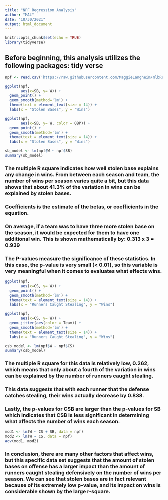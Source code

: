 ---
title: "NPF Regression Analysis"
author: "MAL"
date: "10/30/2021"
output: html_document
---

```{r setup, include=FALSE}
knitr::opts_chunk$set(echo = TRUE)
library(tidyverse)
```

## Before beginning, this analysis utilizes the following packages: tidy verse

```{r}
npf <- read.csv('https://raw.githubusercontent.com/MaggieLangheim/mlbRegAnalysis/main/npfData.csv')
```

```{r}
ggplot(npf,
       aes(x=SB, y= W)) +
  geom_point() +
  geom_smooth(method='lm') +
  theme(text = element_text(size = 14)) +
  labs(x = "Stolen Bases", y = "Wins")
```
```{r}
ggplot(npf,
       aes(x=SB, y= W, color = OBP)) +
  geom_point() +
  geom_smooth(method='lm') +
  theme(text = element_text(size = 14)) +
  labs(x = "Stolen Bases", y = "Wins")
```

```{r}
sb_model <- lm(npf$W ~ npf$SB)
summary(sb_model)
```


### The multiple R square indicates how well stolen base explains any change in wins. From between each season and team, the number of wins per season varies quite a bit, but this data shows that about 41.3% of the variation in wins can be explained by stolen bases.
### Coefficients is the estimate of the betas, or coefficients in the equation. 
### On average, if a team was to have three more stolen base on the season, it would be expected for them to have one additional win. This is shown mathematically by: 0.313 x 3 = 0.939
### The P-values measure the significance of these statistics. In this case, the p-value is very small (< 0.01), so this variable is very meaningful when it comes to evaluates what effects wins.



```{r}
ggplot(npf,
       aes(x=CS, y= W)) +
  geom_point() +
  geom_smooth(method='lm') +
  theme(text = element_text(size = 14)) +
  labs(x = "Runners Caught Stealing", y = "Wins")
```
```{r}
ggplot(npf,
       aes(x=CS, y= W)) +
  geom_jitter(aes(color = Team)) +
  geom_smooth(method='lm') +
  theme(text = element_text(size = 14)) +
  labs(x = "Runners Caught Stealing", y = "Wins")
```

```{r}
csb_model <- lm(npf$W ~ npf$CS)
summary(csb_model)
```

### The multiple R square for this data is relatively low, 0.262, which means that only about a fourth of the variation in wins can be explained by the number of runners caught stealing. 
### This data suggests that with each runner that the defense catches stealing, their wins actually decrease by 0.838.
### Lastly, the p-values for CSB are larger than the p-values for SB which indicates that CSB is less significant in determining what affects the number of wins each season.

```{r}
mod1 <- lm(W ~ CS + SB, data = npf)
mod2 <- lm(W ~ CS, data = npf)
aov(mod1, mod2)
```


### In conclusion, there are many other factors that affect wins, but this specific data set suggests that the amount of stolen bases on offense has a larger impact than the amount of runners caught stealing defensively on the number of wins per season. We can see that stolen bases are in fact relevant because of its extremely low p-value, and its impact on wins is considerable shown by the large r-square.



